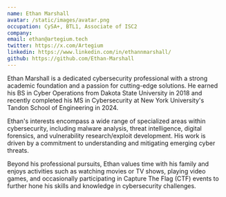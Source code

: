 ```yaml
---
name: Ethan Marshall
avatar: /static/images/avatar.png
occupation: CySA+, BTL1, Associate of ISC2
company: 
email: ethan@artegium.tech
twitter: https://x.com/Artegium
linkedin: https://www.linkedin.com/in/ethannmarshall/
github: https://github.com/Ethan-Marshall
---
```


Ethan Marshall is a dedicated cybersecurity professional with a strong academic foundation and a passion for cutting-edge solutions. He earned his BS in Cyber Operations from Dakota State University in 2018 and recently completed his MS in Cybersecurity at New York University's Tandon School of Engineering in 2024.

Ethan's interests encompass a wide range of specialized areas within cybersecurity, including malware analysis, threat intelligence, digital forensics, and vulnerability research/exploit development. His work is driven by a commitment to understanding and mitigating emerging cyber threats.

Beyond his professional pursuits, Ethan values time with his family and enjoys activities such as watching movies or TV shows, playing video games, and occasionally participating in Capture The Flag (CTF) events to further hone his skills and knowledge in cybersecurity challenges.
